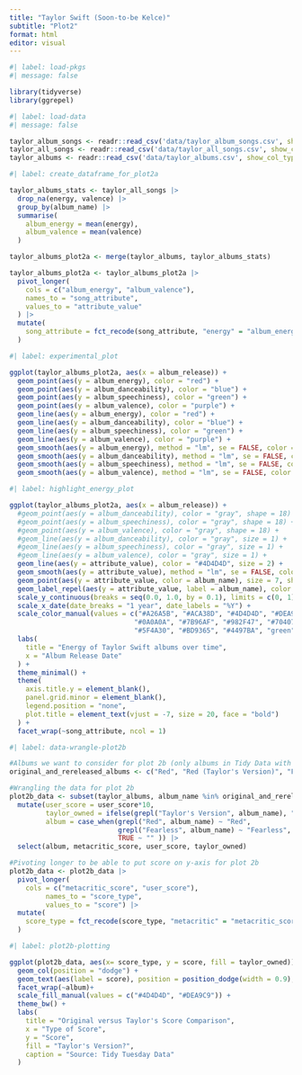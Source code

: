 ```yaml
---
title: "Taylor Swift (Soon-to-be Kelce)"
subtitle: "Plot2"
format: html
editor: visual
---
```


```r
#| label: load-pkgs
#| message: false

library(tidyverse)
library(ggrepel)
```

```r
#| label: load-data
#| message: false

taylor_album_songs <- readr::read_csv('data/taylor_album_songs.csv', show_col_types = FALSE)
taylor_all_songs <- readr::read_csv('data/taylor_all_songs.csv', show_col_types = FALSE)
taylor_albums <- readr::read_csv('data/taylor_albums.csv', show_col_types = FALSE)
```

```r
#| label: create_dataframe_for_plot2a

taylor_albums_stats <- taylor_all_songs |>
  drop_na(energy, valence) |>
  group_by(album_name) |>
  summarise(
    album_energy = mean(energy),
    album_valence = mean(valence)
  )

taylor_albums_plot2a <- merge(taylor_albums, taylor_albums_stats)

taylor_albums_plot2a <- taylor_albums_plot2a |>
  pivot_longer(
    cols = c("album_energy", "album_valence"),
    names_to = "song_attribute",
    values_to = "attribute_value"
  ) |>
  mutate(
    song_attribute = fct_recode(song_attribute, "energy" = "album_energy", "valence" = "album_valence")
  )

```

```r
#| label: experimental_plot

ggplot(taylor_albums_plot2a, aes(x = album_release)) +
  geom_point(aes(y = album_energy), color = "red") +
  geom_point(aes(y = album_danceability), color = "blue") +
  geom_point(aes(y = album_speechiness), color = "green") +
  geom_point(aes(y = album_valence), color = "purple") +
  geom_line(aes(y = album_energy), color = "red") +
  geom_line(aes(y = album_danceability), color = "blue") +
  geom_line(aes(y = album_speechiness), color = "green") +
  geom_line(aes(y = album_valence), color = "purple") +
  geom_smooth(aes(y = album_energy), method = "lm", se = FALSE, color = "pink") +
  geom_smooth(aes(y = album_danceability), method = "lm", se = FALSE, color = "pink") +
  geom_smooth(aes(y = album_speechiness), method = "lm", se = FALSE, color = "pink") +
  geom_smooth(aes(y = album_valence), method = "lm", se = FALSE, color = "pink")
```

```r
#| label: highlight_energy_plot

ggplot(taylor_albums_plot2a, aes(x = album_release)) +
  #geom_point(aes(y = album_danceability), color = "gray", shape = 18) +
  #geom_point(aes(y = album_speechiness), color = "gray", shape = 18) +
  #geom_point(aes(y = album_valence), color = "gray", shape = 18) +
  #geom_line(aes(y = album_danceability), color = "gray", size = 1) +
  #geom_line(aes(y = album_speechiness), color = "gray", size = 1) +
  #geom_line(aes(y = album_valence), color = "gray", size = 1) +
  geom_line(aes(y = attribute_value), color = "#4D4D4D", size = 2) +
  geom_smooth(aes(y = attribute_value), method = "lm", se = FALSE, color = "#DEA9C9", size =2) +
  geom_point(aes(y = attribute_value, color = album_name), size = 7, shape = 18) +
  geom_label_repel(aes(y = attribute_value, label = album_name), color = "#4D4D4D", size = 3) +
  scale_y_continuous(breaks = seq(0.0, 1.0, by = 0.1), limits = c(0, 1)) +
  scale_x_date(date_breaks = "1 year", date_labels = "%Y") +
  scale_color_manual(values = c("#A26A5B", "#ACA38D", "#4D4D4D", "#DEA9C9", 
                               "#0A0A0A", "#7B96AF", "#982F47", "#704073", 
                               "#5F4A30", "#BD9365", "#4497BA", "green", "green")) +
  labs(
    title = "Energy of Taylor Swift albums over time",
    x = "Album Release Date"
  ) +
  theme_minimal() +
  theme(
    axis.title.y = element_blank(),
    panel.grid.minor = element_blank(),
    legend.position = "none",
    plot.title = element_text(vjust = -7, size = 20, face = "bold")
  ) +
  facet_wrap(~song_attribute, ncol = 1)

```

```r
#| label: data-wrangle-plot2b

#Albums we want to consider for plot 2b (only albums in Tidy Data with original & re-released)
original_and_rereleased_albums <- c("Red", "Red (Taylor's Version)", "Fearless", "Fearless (Taylor's Version)")

#Wrangling the data for plot 2b
plot2b_data <- subset(taylor_albums, album_name %in% original_and_rereleased_albums) |>
  mutate(user_score = user_score*10, 
         taylor_owned = ifelse(grepl("Taylor's Version", album_name), "Taylor's Version", "Scooter Owned"), 
         album = case_when(grepl("Red", album_name) ~ "Red", 
                           grepl("Fearless", album_name) ~ "Fearless", 
                           TRUE ~ "" )) |>
  select(album, metacritic_score, user_score, taylor_owned) 

#Pivoting longer to be able to put score on y-axis for plot 2b
plot2b_data <- plot2b_data |>
  pivot_longer(
    cols = c("metacritic_score", "user_score"), 
         names_to = "score_type", 
         values_to = "score") |>
  mutate(
    score_type = fct_recode(score_type, "metacritic" = "metacritic_score", "user" = "user_score")
  )


```

```r
#| label: plot2b-plotting

ggplot(plot2b_data, aes(x= score_type, y = score, fill = taylor_owned)) + 
  geom_col(position = "dodge") + 
  geom_text(aes(label = score), position = position_dodge(width = 0.9), vjust = -0.5, size = 3 ) +
  facet_wrap(~album)+ 
  scale_fill_manual(values = c("#4D4D4D", "#DEA9C9")) +
  theme_bw() +
  labs(
    title = "Original versus Taylor's Score Comparison",
    x = "Type of Score",
    y = "Score",
    fill = "Taylor's Version?",
    caption = "Source: Tidy Tuesday Data"
  )


```

